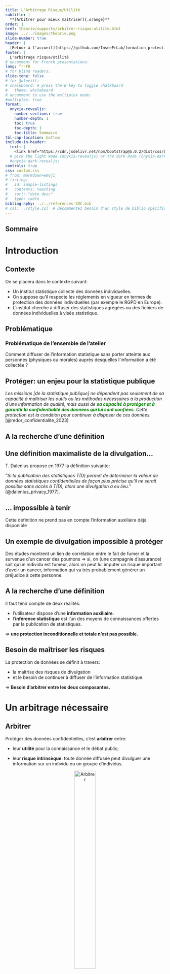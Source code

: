 ```yaml
---
title: L'Arbitrage Risque/Utilité
subtitle: |
  **[Arbitrer pour mieux maîtriser]{.orange}**
order: 1
href: theorie/supports/arbitrer-risque-utilite.html
image: ../../images/theorie.png
slide-number: true
header: |
  [Retour à l'accueil](https://github.com/InseeFrLab/formation_protection_donnees)
footer: |
  L'arbitrage risque/utilité
# uncomment for French presentations:
lang: fr-FR
# for blind readers:
slide-tone: false
# for @olevitt:
# chalkboard: # press the B key to toggle chalkboard
#   theme: whiteboard
# uncomment to use the multiplex mode:
#multiplex: true
format:
  onyxia-revealjs:
    number-sections: true
    number-depth: 1
    toc: true
    toc-depth: 1
    toc-title: Sommaire
tbl-cap-location: bottom
include-in-header: 
  text: |
    <link href="https://cdn.jsdelivr.net/npm/bootstrap@5.0.2/dist/css/bootstrap.min.css" rel="stylesheet" integrity="sha384-EVSTQN3/azprG1Anm3QDgpJLIm9Nao0Yz1ztcQTwFspd3yD65VohhpuuCOmLASjC" crossorigin="anonymous">
  # pick the light mode (onyxia-revealjs) or the dark mode (onyxia-dark-revealjs)
  #onyxia-dark-revealjs:
controls: true
css: custom.css
# from: markdown+emoji
# listing:
#   id: sample-listings
#   contents: teaching
#   sort: "date desc"
#   type: table
bibliography: ../../references-SDC.bib
# csl: ../style.csl  # Décommentez besoin d'un style de biblio spécifique
---
```


::: frame
:::

::: frame
## Sommaire
:::

# Introduction {.unnumbered}

## Contexte

On se placera dans le contexte suivant:

- Un institut statistique collecte des données individuelles.
- On suppose qu'il respecte les réglements en vigueur en termes de protection des données individuelles (par exemple le RGPD en Europe).
- L'institut cherche à diffuser des statistiques agrégées ou des fichiers de données individuelles à visée statistique.

## Problématique

::: {.callout-tip icon=true}
### Problématique de l'ensemble de l'atelier

Comment diffuser de l'information statistique sans porter atteinte aux personnes (physiques ou morales) auprès desquelles l'information a été collectée ?
:::

## Protéger: un enjeu pour la statistique publique

_Les missions [de la statistique publique] ne dépendent pas seulement de sa capacité à maîtriser les outils ou les méthodes nécessaires à la production d'une information de qualité, mais aussi de [__sa capacité à protéger et à garantir la confidentialité des données qui lui sont confiées__]{style="color:green;"}. Cette protection est la condition pour continuer à disposer de ces données._ [@redor_confidentialite_2023]



## A la recherche d'une définition

::: {.callout-note icon=false}
## Une définition maximaliste de la divulgation...

T. Dalenius propose en 1977 la définition suivante:

_"Si la publication des statistiques $T(D)$ permet de déterminer la valeur de données statistiques confidentielles de façon plus précise qu’il ne serait possible sans accès à $T(D)$, alors une divulgation a eu lieu."_ [@dalenius_privacy_1977].
:::

::: {.callout-important icon=false}
## ... impossible à tenir

Cette définition ne prend pas en compte l'information auxiliaire déjà disponible
:::

::: {.callout-tip icon=false}
## Un exemple de divulgation impossible à protéger

Des études montrent un lien de corrélation entre le fait de fumer et la survenue d'un cancer des poumons $\Rightarrow$ si, on (une compagnie d'assurance) sait qu'un individu est fumeur, alors on peut lui imputer un risque important d'avoir un cancer, information qui va très probablement générer un préjudice à cette personne.

:::

## A la recherche d'une définition

Il faut tenir compte de deux réalités:

- l'utilisateur dispose d'une **information auxiliaire**.
- l'**inférence statistique** est l'un des moyens de connaissances offertes par la publication de statistiques.

$\Rightarrow$ **une protection inconditionnelle et totale n'est pas possible.**



## Besoin de maîtriser les risques

La protection de données se définit à travers:  

- la maîtrise des risques de divulgation
- et le besoin de continuer à diffuser de l'information statistique.

$\Rightarrow$ **Besoin d'arbitrer entre les deux composantes.**

# Un arbitrage nécessaire

## Arbitrer

Protéger des données confidentielles, c'est **arbitrer** entre:

-   leur **utilité** pour la connaissance et le débat public;

-   leur **risque intrinsèque**: toute donnée diffusée peut divulguer une information sur un individu ou un groupe d'individus.

::: {style="text-align:center;"}
![Arbitrer](img/trade_off_balance.png){width=40% fig-alt="Arbitrage Risque-Utilité" fig-align="center"}
:::

## Deux écueils

-   Ne pas diffuser rendrait la statistique publique inutile.

-   Tout diffuser rendrait la statistique publique dangereuse.


::: {style="text-align:center;"}
![Arbitrer](img/trade_off_graph.png){width=80% fig-alt="Arbitrage Risque-Utilité" fig-align="center"}
:::


## Problèmes

- Quels sont les risques de divulgation ?
- Comment mesurer ces risques ?
- Comment les traiter ?

$\Rightarrow$ Comment les traiter sans *trop* détériorer l'information statistique ?

## Enjeu principal de l'arbitrage:

::: {.callout-note icon=true}
### Trouver un équilibre entre protection et information

Il s'agit de réaliser un **compromis** entre le fait de minimiser les risques de divulgation des informations confidentielles et minimiser la perte d'information due aux traitements de protection des données.
:::

::: {.callout-warning icon=true}
### Pas de méthode magique 
Il n'existe pas de méthode minimisant le risque et la perte d'information en même temps!
:::


## Un exemple d'arbitrage

Le recensement de la population (RP) en France:

-   Décret de publication spécifique;

-   Utilité des données du RP très forte:
    -   un certain nombre de lois en dépendent
    -   dotation financière des communes

-   Risque d'utilisation des données diffusées contre les personnes est jugé faible:
    -   information peu préjudiciable
    -   à l'exception de variables sensibles

## Un exemple de divulgation assumée

L'Insee diffuse des données communales même pour les très petites communes: 

[Voir l'exemple de la commune de Rochefourchat](https://www.insee.fr/fr/statistiques/2011101?geo=COM-26274):

- Une commune de $2$ habitants
- On connaît leur sexe, leur situation conjugale, leur âge, une description grossière de leurs logements, le statut d'occupation de leur logement, leur niveau de diplôme, leur statut d'activité, etc.


## L'arbitrage Risque/Utilité: un paradigme

-   Il n'existe pas de risque zéro

-   Aucune méthode ne supprime totalement le risque $\Rightarrow$

    -   Arbitrer est donc inhérent à la protection des données.

    -   Cet arbitrage considéré comme **le paradigme** de la discipline.


## Un paradigme criticable

[Voir @cox_risk-utility_2011]

-   S'il aide à savoir **comment penser**...

-   ...il aide moins à savoir **comment agir**.



## En pratique, un autre arbitrage a lieu

Un arbitrage Coûts/Bénéfices est réalisé:

-   Par le producteur de données: 
    -   Quels moyens déployer pour quel niveau de protection (temps, moyens financiers)?

-   Par l'attaquant: 
    -   L'information confidentielle espérée est-elle à la hauteur des moyens nécessaires à sa divulgation ? 

$\Longrightarrow$ Mettre en place des méthodes qui ont un coût adapté au risque objectivé et à la sensibilité des données.



## Objectiver: définir et mesurer

Pour arbitrer, il faut pouvoir

-   Définir les termes de l'arbitrage 

-   Mesurer les phénomènes.


# Besoin d'une gouvernance

## Gouvernance des données

Avant de définir les risques:

- Quels sont les objectifs de diffusion ?
- Qui accède à quoi avec quels droits ?

::: {.callout-important}
### Objectif
Pour mieux maîtriser les risques, prendre conscience du contexte dans lequel ils sont susceptibles d'apparaître.

:::

## Sécuriser l'accès 

- On peut distinguer quatre grands types d'utilisateurs:

  - **grand public et acteurs publics**: statistiques agrégées 
  - **chercheurs**: statistiques détaillées voire données individuelles
  - **chargés d'études de la statistique publique**: données individuelles sans identifiants directs
  - **chargés de collecte**: données individuelles avec identifiants


## Adapter l'accès en fonction des besoins des utilisateurs

  - **Principe de minimisation** : chaque utilisateur ne doit accéder qu'aux données strictement nécessaires à ses missions.
  

## Adapter l'accès en fonction des besoins des utilisateurs

  - **Différenciation des accès** : 
    - **grand public et acteurs publics**: accès gratuit et sans condition.
    - **chercheurs**: accès sous conditions strictes (contrats, projets d'utilité publics, environnement sécurisé de travail, etc.).
    - **chargés d'études**: accès à des données sur serveurs internes soumis à autorisation préalable.
    - **chargés de collecte**:  accès aux données de collecte pour la seule enquête sur laquelle ils travaillent.
  

## Adapter l'accès en fonction des besoins des utilisateurs

  - **Assurer un suivi et un contrôle des accès** : chaque accès doit pouvoir être contrôlé et révoqué si besoin.


## Adapter le niveau d'anonymisation nécessaire

Plus l'accès est lâche, plus l'anonymisation doit pouvoir être élevé:  

  - **grand public**: 
    - libre accès $\iff$ protection statistique forte


## Adapter le niveau d'anonymisation nécessaire

Plus l'accès est lâche, plus l'anonymisation doit pouvoir être élevé:  

  - **chercheurs et chargés d'études**: 
    - accès sécurisé $\iff$ protection statistique faible sur les inputs
    - Mais besoin de traiter/vérifier les outputs publics (**output checking**)


## Adapter le niveau d'anonymisation nécessaire

Plus l'accès est lâche, plus l'anonymisation doit pouvoir être élevé:  

  - **chargés de collecte**: 
    - accès très sécurisé $\iff$ aucune protection statistique des données
    - Mais nécessité de respecter les réglements sur la protection des données individuelles (RGPD en Europe).

## Gouvernance, Déontologie, Confiance

- La maîtrise de la sécurité des accès et la meilleure gouvernance possible des données ne sont pas des boucliers infaillibles.
- **Déontologie** forte des statisticiens publics.
- **Confiance** dans les différents acteurs (chercheurs) à qui on donne accès aux données.


## Responsabiliser

Une responsabilisation nécessaire:

- Statisticiens publics (en France loi de 1951 sur le secret statistique)
- Chercheurs (Risque de révocation des contrats et conséquences sur l'ensemble du laboratoire)


# Définir le risque

## Le risque de divulgation

::: {.callout-note icon=true}
## Définition générale

Risque de divulguer une information confidentielle en publiant des données agrégées ou individuelles.
:::

## Quatre types de risque de divulgation

-   Risque de divulgation d'identité

-   Risque de divulgation d'attribut

-   Risque de divulgation par inférence

-   Risque de divulgation par différenciation

    -   par \"emboîtement\"

    -   par \"recoupement\"


## Risque de divulgation d'identité

::: {.callout-tip}
## Définition

Risque de reconnaître un individu spécifique dans les données publiées : un attaquant peut identifier une unité à partir de la publication.

:::

Exemples : 

-   Certaines variables comme le nom, l'adresse qui identifient *directement* des individus ou des foyers.

-   Toutes les personnes ayant des caractéristiques très rares (ex : personnes très âgées).

-   87% de la population américaine est unique uniquement à partir du ZIP code, du genre et de la date de naissance [@sweeney_simple_2000].


## Remarques

- Les identifiants directs (nom, prénom, adresse) sont utiles pour la collecte mais supprimés des bases à vocation statistique.

- D'autres variables ont un fort pouvoir ré-identifiant (le lieu de résidence,  l'âge, le genre, la profession, le niveau d'éducation, etc.).

- Ré-identifier ne permet as toujours d'obtenir plus d'informations sur les personnes.


## Risque de divulgation d'attribut

::: {.callout-tip}
## Définition

Risque de divulguer une **information sensible** sur un ou plusieurs individus à partir des données diffusées.

:::

Exemples :

-   Une ré-identification conduit souvent à une divulgation d'attribut.
-   Il est possible de divulguer un attribut sur des groupes entiers.


## Divulgation d'un attribut de groupe

 - Divulgation d'une information sensible pour un groupe entier de personnes.
 - Sans nécessairement avoir besoin de ré-identifier préalablement.

<!-- 
<style type="text/css">
.tg  {border-collapse:collapse;border-spacing:0;}
.tg td{border-color:black;border-style:solid;border-width:2px;font-family:Arial, sans-serif;font-size:30px;
  overflow:hidden;padding:10px 5px;word-break:normal;}
.tg th{border-color:black;border-style:solid;border-width:2px;font-family:Arial, sans-serif;font-size:28px;
  font-weight:normal;overflow:hidden;padding:10px 5px;word-break:normal;}
.tg .tg-p8l5{border-color:#9b9b9b;color:#656565;text-align:right;vertical-align:top}
.tg .tg-o57y{border-color:#9b9b9b;color:#656565;text-align:center;vertical-align:top}
.tg .tg-8trw{border-color:#9b9b9b;color:#656565;text-align:left;vertical-align:top}
.tg .tg-ho01{border-color:#9b9b9b;color:#9a0000;font-weight:bold;text-align:right;vertical-align:top}
</style>
<table class="tg"><thead>
  <tr>
    <th class="tg-8trw"></th>
    <th class="tg-o57y">Hommes</th>
    <th class="tg-o57y">Femmes</th>
  </tr></thead>
<tbody>
  <tr>
    <td class="tg-8trw">Diabétiques</td>
    <td class="tg-p8l5">30</td>
    <td class="tg-p8l5">40</td>
  </tr>
  <tr>
    <td class="tg-8trw">Non Diabétiques</td>
    <td class="tg-p8l5">12</td>
    <td class="tg-ho01">0</td>
  </tr>
</tbody>
</table> 
-->

```r
#| label: tbl-div-attr
#| tbl-cap: Un exemple de divulgation d'attributs de groupe
#| tbl-cap-location: bottom
#| echo: false
library(kableExtra)

df <- data.frame(
  Femmes = c(30, 12),
  Hommes = c(40, 0)
) 
row.names(df) <- c("Diabétiques", "Non diabétiques")

df |> 
  kableExtra::kbl(
    booktabs = T,
    col.names = c("Femmes", "Hommes"),
    row.names = TRUE
  ) |>
  kableExtra::kable_styling(
    bootstrap_options = c("hover", "striped"),
    full_width = F
  )
  # kableExtra::kable_classic_2() 
```

<!-- 

|                 | Hommes | Femmes |
|-----------------|:------:|:------:|
| Diabétiques     |     30 |     40 |
| Non Diabétiques |     12 |  **0** | 

: Un exemple de divulgation d'attributs de groupe -->



## Risque de divulgation par inférence

::: {.callout-tip}
### Définition

Risque de pouvoir déduire avec une certitude élevée des informations sensibles sur des individus à partir des données publiées.

:::

-   Corrélation forte d'une information avec une caractéristique sensible.
-   Proportion très élevée au sein d'un groupe.

```r
#| label: tbl-div-infer
#| tbl-cap: Un exemple de divulgation d'attributs par inférence
#| tbl-cap-location: bottom
#| echo: false
library(kableExtra)

df <- data.frame(
  Femmes = c(30, 12),
  Hommes = c(38, 2)
) 
row.names(df) <- c("Diabétiques", "Non diabétiques")

df |> 
  kableExtra::kbl(
    booktabs = T,
    col.names = c("Femmes", "Hommes"),
    row.names = TRUE
  ) |>
  kableExtra::kable_styling(
    bootstrap_options = c("hover","striped"),
    full_width = F
  )
  # kableExtra::kable_classic_2() 
```



## Risque de divulgation par différenciation 

::: {.callout-tip}
### Définition
Lorsqu'une information agrégée est diffusée pour divers croisements, il est parfois possible d'en déuire une information additionnelle en différenciant les divers résultats.

:::

::: {style="font-size: 80%;"}

Exemples:

- Différenciation marginale: consiste à utiliser les marges de données tabulées
- Différenciation par emboîtement géographique: consiste à utiliser des agrégats diffusés sur des zonages emboîtés (variante du premier)
- Différenciation par recoupement: consiste à utiliser des agrégats diffusés sur des zonages imparfaitement emboîtés

:::

## Différenciation par recoupement


::: {style="text-align:center;"}
![Exemple de différenciation par recoupement en France entre un département et une communauté de communes (EPCI)](img/diff_geo_recoupment1.png){#fig-diff-rec1 height=80% fig-alt="Exemple de différenciation par recoupement" fig-align="center"}
:::


## Différenciation par recoupement


::: {style="text-align:center;"}
![Zoom sur le problème de différenciation](img/diff_geo_recoupement2.png){#fig-diff-rec2 height=80% fig-alt="Exemple de différenciation par recoupement" fig-align="center"}
:::


# Mesurer le risque

## Vision bayésienne / retour à Dalenius

Si on repart de la proposition (impossible) de Dalenius, on peut l'envisager dans un cadre bayésien en cherchant à limiter la capacité d'un attaquant à significativement améliorer ses croyances a priori en observant les données diffusées. [Voir la notion de bayésien optimal proposée par @machanavajjhalaDiversityPrivacyAnonymity2007]

Notion qui reste idéale/non praticable

## Distinguer les variables

Dans un jeu de données individuelles, on distinguera:

-   **Identifiants**: Variables permettant d'identifier directement un individu.

-   **Quasi-identifiants**: Variables pouvant conduire à réidentifier un individu à partir d'une information auxiliaire.

-   **Variables sensibles**: Variables pour lesquelles des mesures de protection spécifiques peuvent s'avérer nécessaires.

-   Autres variables


## Les identifiants

-   Les identifiants sont retirés très tôt au cours du processus de production pour respecter les réglements sur la protection des données.
  
- On supposera par la suite que tous les identifiants directs ont été retirées.


## Les quasi-identifiants


-   Pour des données individus/ménages: sexe, âge, lieu d'habitation, diplôme, statut marital, etc.

-   Pour des données entreprises: Secteur d'activité, lieu du siège, etc.

-   Liste à déterminer à chaque fois

-   De quelles variables un attaquant dispose-t-il déjà ?


## Un exemple

```r
#| label: tbl-type-var
#| tbl-cap: Différentes types de variables
#| tbl-cap-location: bottom
#| echo: false
library(kableExtra)

df <- data.frame(
  Nom = c("Johan", "Jeanne", "Johnny","Jeannette"),
  Adresse = c("3 rue...", "11 bd...", "12 pl...", "8 rue..."),
  Commune = c("Paris", "Malakoff", "Pithiviers", "Belval"),
  Age = c(36, 41, 23, 85),
  Diplôme = c("Bac", "Bac+3", "Bac Pro", ""),
  Revenus = c(150000, 60000, 25000, 10000)
)

df |> 
  kableExtra::kbl(
    booktabs = T,
    # col.names = c("Femmes", "Hommes"),
    row.names = FALSE
  ) |>
  kableExtra::add_header_above(
    c("Identifiants" = 2, 
      "Quasi Id."=3, 
      "Sensible"=1), 
    align = "c"
  ) |>
  kableExtra::kable_styling(
    bootstrap_options = c("hover", "striped", "bordered"),
    full_width = F
  )
  # kableExtra::kable_classic_2() 
```


<!-- 
::: {#tbl-types-variables tbl-colwidths="[75,25]"}
  Var. Identifiantes                     Var Quasi-Identifiantes                           Autre Variable            Var. Sensible
  -------------------- ----------------- ------------------------- --------- ------------- ------------------------- ----------------
  **Nom**              **Adresse**       **Commune**               **Âge**   **Diplôme**   **Statut d'occupation**   **Revenus**
  Johan                3, rue \...       Paris                     36        Bac           Actif occupé              *150 000,00 €*
  Jeanne               115, bd \...      Malakoff                  41        Bac +3        Actif occupé              *60 000,00 €*
  Jehanne              68, rue \...      Lyon                      52        Bac +5        Chômeur                   *75 000,00 €*
  Joann                7, chemin \...    Villeurbanne              45        Bac           Actif occupé              *32 000,00 €*
  Yoann                53, avenue \...   Cerisy-La-Salle           41        BEP           Actif occupé              *19 000,00 €*
  Jenny                26bis, rue \...   Cherbourg                 26        CAP           Chômeur                   *5 000,00 €*
  Johnny               12, place \...    Pithiviers                31        Bac Pro       Actif occupé              *25 000,00 €*
  Jean                 3, impasse \...   Orléans                   48        Bac           Actif occupé              *32 000,00 €*
  Jeannette            8, chemin ...     Paris                     85        Aucun         Retraité                  *10 000,00 €*

  : Les différents types de variables dans un jeu de données {.striped .bordered}
::: -->


## Quantifier le risque (1): le $k$-anonymat

::: {.callout-note}
### Le $k$-anonymat [@sweeney_k-anonymity_2002]

 Un jeu de données est considéré comme *k-anonyme* si la combinaison la moins fréquente des modalités des variables quasi-identifiantes compte au moins *k* unités.
:::

::: {style="font-size: 80%;"}

-   Cette mesure assure que tous les individus sont similaires à au moins $k-1$ autres.

-   **Mesure de risque globale** qui se focalise sur les individus les plus à risque de ré-identification.

-   La probabilité associée au risque pour un individu du fichier d'être ré-identifié est au minimum $1/k$

-   Choix de $k$ en prenant en compte les règles existantes et/ou par arbitrage risque-utilité.
  
:::


## Le scénario d'attaque envisagé 

::: {.callout-important}
### Caractéristiques du scénario d'attaque

Le **$k$-anonymat** protège les données d'une attaque de ré-identification lorsque l'attaquant dispose d'une information auxiliaire sur les mêmes individus (un au moins):

- Si l'intrus sait qu'un individu spécifique est dans l'ensemble de données, le $k$-anonymat est une **manière équitable d'évaluer le risque de ré-identification**.
- L'attaquant procède à un **appariement** entre les deux jeux de données.
- Les **quasi-identifiants (QI)** servent de clés d'appariement.
- Plus un individu a des caractéristiques rares sur les QI, meilleure sera la ré-identification.
  - **Les uniques** sur les QI: la ré-identification sera certaine
  - Plus un individu est commun, moins la probabilité de ré-identification sera élevée.

:::

## L'importance du scénario

::: {.callout-warning}
### Une efficacité qui dépend du réalisme du scénario

Assurer un certain niveau d'anonymité permet de réduire le risque de ré-identification, mais :  

- Si l'attaquant dispose de plus d'information auxiliaire $\Rightarrow$ [**sous-estimation**]{style="color:red;"} du risque avec le *$k$-anonymat*.
- Avec le temps, l'attaquant peut disposer de plus d'informations. Or, le scénario est posé une fois $\Rightarrow$ [**sous-estimation**]{style="color:red;"} du risque avec le *$k$-anonymat*.
- Si l'attaquant dispose de moins d'information auxiliaire $\Rightarrow$ [**sur-estimation**]{style="color:green;"} du risque avec le *$k$-anonymat*.
- La qualité des appariements dépend de beaucoup d'autres facteurs (millésimes, qualité des variables, cohérence des champs, etc.) $\Rightarrow$ [**sur-estimation**]{style="color:green;"} du risque avec le *$k$-anonymat*.

:::

## Un exemple

::: {#tbl-1-anonyme .table .table-striped .table-hover .table-bordered .table-sm}

   Id       Age     Genre     Maladie
  ---- ----------- ------- -------------------------
  1    \[45;55\[   M          Diabète
  2    \[45;55\[   M          Hypertension artérielle
  3    \[45;55\[   F          Cancer
  4    \[45;55\[   F          Grippe
  5    \[70;75\[   M          Diabète
  6    \[45;55\[   M          Diabète

  : Exemple d'un fichier individuel 1-anonyme, l'âge et le genre étant considérés comme quasi-identifiants
:::

## Limites du $k$-anonymat

::: {style="font-size: 80%;"}

- Forte **dépendance à la qualité/véracité du scénario**   
  $\Rightarrow$ choix des QI est crucial.  
  - Le $k$-anonymat sur-estime le risque si l'attaquant dispose de moins d'info que supposé 
  - Le $k$-anonymat sous-estime le risque si l'attaquant dispose de plus d'info que supposé
  - Difficile de mesurer la vraisemblance de l'attaque.

- Le $k$-anonymat **ne prend pas en compte les poids d'échantillonnage**.
    $\Rightarrow$ Appliqué à un échantillon, il sur-estimera le risque de ré-identification.
- Ne réduit pas les risques de **divulgation d'attributs sensibles**.
  
:::

## Quantifier le risque (2): la l-diversité

::: {.callout-note}
### La l-diversité [@machanavajjhalaDiversityPrivacyAnonymity2007]

Elle s'assure d'une *diversité suffisante des modalités* d'une variable sensible prises par les individus au sein d'une même combinaison de quasi-identifiants.

:::

-   Raffinement du $k$-anonymat.

-   Protection contre la divulgation d'attributs sensibles.

-   Chaque groupe doit contenir au moins $l$ modalités différentes de la variable sensible étudiée (ou $l$ modalités parmi les plus fréquentes).
   
-   Choix de la cible $l$ en fonction des règles existantes et/ou d'un arbitrage risque-utilité.

## Un exemple

<!-- Revoir exemple => faire un tableau agrégé (fréquences sur les QI et ventilation par modalités de la var sensible) -->

::: {#tbl-ex-l-divers .table .table-striped .table-hover .table-bordered .table-sm}

     Age        Sexe     Maladie
  ----------- -------- --------------
   \[50;55\[     H        Diabète
   \[50;55\[     H        Diabète
   \[50;55\[     F         Cancer
   \[50;55\[     F         Grippe
   \[50;55\[     H        Diabète

  : Un fichier 2-anonyme mais pas assez diversifié
:::


## Les scénarios d'attaque envisagés


[@machanavajjhalaDiversityPrivacyAnonymity2007]

- Manque d'homogénéité
- Utilisation d'une information auxiliaire


# Mesures probabilistes du risque


## Quelques notations pour aller plus loin

::: {style="font-size: 70%;"}


- $N$: la taille de la population
- $n$: la taille de l'échantillon éventuel
- $w_i$: le poids de l'individu $i$ dans l'échantillon ($\sum_i{w_i}=N$)
- $c$: le groupe constitué par un type de croisement des variables quasi-identifiantes.
  - Par exemple, si les QI sont l'âge et le sexe, $c$ pourra correspondre au croisement $[25; 35] \times Femmes$, ou $[55; 95] \times Hommes$, etc.
- $N_c$: le nombre d'individus dans la population partageant les caractéristiques $c$
- $n_c$: le nombre d'individus dans l'échantillon (éventuel) partageant les caractéristiques $c$


$\Rightarrow$ Si un fichier exhaustif est $k$-anonyme, alors $\forall c, N_c \geq k$.

:::


## Les individus les plus à risque de ré-identification

-   Les **uniques dans la population**: $N_c = 1$

-   Les **uniques dans l'échantillon**: $n_c = 1$

-   Les **uniques dans l'échantillon qui sont également uniques dans la population**: $n_c = 1$ et $\sum\limits_{i \in c}{w_i} = 1$


## Mesurer le risque individuel dans un fichier exhaustif

- Le $k$-anonymat et la $l$-diversité sont des mesures globales.  
  
- On peut passer au niveau individuel:   
  
  - en considérant comme à risque chaque individu d'un groupe de modalités de moins de $k$ individus
  - en associant à chaque individu de la base de données, une **mesure individuelle du risque de ré-identification**: 
  
  $$r_c = \frac{1}{N_c}$$


## Mesurer le risque individuel dans un échantillon

::: {.callout-note}
### Probabilité de ré-identifier un individu dans un échantillon

- *Au niveau de l'échantillon*: 
  $$r_c = \frac{1}{n_c}$$

  - Si la présence d'un individu dans l'échantillon est connue de l'attaquant, c'est une mesure adéquate.
  - Sinon, cette mesure sur-estime le risque de ré-identification.

- *Au niveau de la population*, le risque de ré-identification peut être estimé par:

 $$\hat r_c = \frac{1}{\sum\limits_{i \in c}{w_i}}$$

 où $\sum\limits_{i \in c}{w_i}$ est une estimation de $\hat N_c$.

:::


## Une mesure globale du risque

Pour réaliser l'arbitrage, une mesure de risque globale est plus  pratique. On pourra considérer:

- **Le nombre d'uniques** (dans l'échantillon ou la population, selon les cas);
- **Le risque individuel moyen** défini, dans le cadre d'un échantillon, par:
    $$\tau = \frac{\sum\limits_{c}{n_c \times r_c}}{n}$$

<!-- 

## Le risque individuel

-   Les individus les plus à risque:

    -   Les uniques de population, quand $N_k = 1$

    -   Les uniques dans l'échantillon, quand $n_k = 1$

    -   Les uniques dans l'échantillon qui sont également uniques dans la population, quand $\sum\limits_{i \in k}{w_i} = 1$

-   Les mesures individuelles permettent de cibler les individus les plus à risque.

 -->


## Mesures probabilistes du risque 
::: frame
Des mesures plus raffinées sont implémentées dans des outils classiques tels que $\mu$-Argus ou le package R sdcmicro.

-   Quand on dispose d'un échantillon (donc des $n_k$), on ne connaît en général pas les $N_k$.

-   Mesure du risque individuel conditionnellement à l'échantillon: $r_k = \mathbb{E}(\frac{1}{N_k}|n_k)$.

-   Mesure dépendant d'une modélisation de la loi (posterior) de $N_k | n_k$

    -   Modélisation des fréquences des clés dans la population conditionnellement à leur fréquence dans l'échantillon.

    -   Par une binomiale négative par exemple dans Benedetti et Franconi, 1998.
:::

## Autres mesures
::: frame

-   Le **Record Linkage**:

    -   Mesure *a posteriori* de la distance entre les individus du jeu protégé et ceux du jeu original.

    -   Permet d'évaluer le nombre de correspondances exactes entre données perturbées et originales.

-   Les **Outliers**:

    -   Fort risque de réidentification des individus ayant des valeurs en queue de distribution (par ex. les très hauts revenus des footballeurs)

    -   Une perturbation n'est pas toujours suffisante (Un outlier perturbé reste souvent un outlier).

    -   Détection des outliers à partir des quantiles de la distribution.
:::

## Définir un scénario d'attaque
::: frame

::: block
Scénario d'attaque Définir des scénarios d'attaque c'est envisager les moyens utilisés par l'attaquant et objectiver les utilisations frauduleuses que nous chercherons à empêcher.
:::

-   Arbitrage Coûts/Risques (INS)

-   Arbitrage Coûts/Bénéfices (Attaquant)
:::



## Les attaques sur données k-anonymes et/ou l-diverses

@cohen_attacks_2022



# Objectiver la perte d'information (utilité)

## Comment la définir ?

::: frame
Comment la définir ?

-   Le processus de protection des données entraîne nécessairement une perte d'information

::: columns
::: column
0.49

  -------- ----- ------------
   Région   Âge   Profession
                    Statut
     92     14     Inactif
     75     41     Chômeur
     75     52     Employé
     94     45     Employé
     75     41     Chômeur
     92     26     Employé
     92     31     Employé
     94     14     Inactif
  -------- ----- ------------
:::

::: column
0.49

  -------- ----- ------------
   Région   Âge   Profession
                 
                 
                 
                 
                 
                 
                 
                 
                 
  -------- ----- ------------
:::
:::

risque = 100 % , Perte d'info = 0 risque = 0 % , Perte d'info = 100 %
:::

## Perte d'information
::: frame
Comment la définir ? Les utilisateurs

-   Pas de définition de la perte d'information sans connaître la **gamme envisagée des utilisateurs des données**

-   En **fonction des utilisateurs finaux**, le concept de perte d'information peut changer

-   Il n'est pas recommandé de publier plusieurs versions protégées du même jeu de données pour chaque type d'utilisateur $\longrightarrow$ risques de divulgation importants par différenciation.
:::

## Perte d'information
::: frame
Comment la définir ? Idée principale

Deux moyens pour mesurer la perte d'information :

1.  **Comparer les enregistrements bruts** entre le jeu de données original et le jeu de données protégé

2.  **Comparer certaines statistiques** calculées sur les jeux de données originaux et protégés
:::

## Perte d'information
::: frame
Données continues Pour les **données continues**, formellement :

-   $I_1,\dots, I_n$, $n$ enregistrements individuels

-   $Z_1,..,Z_p$, $p$ données continues

-   $X$ la matrice de données originale, $X^{'}$ la matrice de données protégée
:::

## Perte d'information
::: frame
Données continues, distance entre matrices

-   **Erreur quadratique moyenne** : somme des différences au carré, composante par composante entre 2 matrices, divisée par le nombre de coefficients de chaque matrice : $$\frac{1}{np}\sum_{j=1}^p\sum_{i=1}^n(x_{ij}-x^{'}_{ij})^2$$
:::

::: frame
Perte d'informationDonnées continues, distance entre matrices

-   **Erreur absolue moyenne** : somme des différences absolues, composante par composante entre 2 matrices, divisée par le nombre de coefficients de chaque matrice $$\frac{1}{np}\sum_{j=1}^p\sum_{i=1}^n|x_{ij}-x^{'}_{ij}|$$
:::

::: frame
Perte d'informationDonnées continues, distance entre matrices

-   **Variation moyenne** : somme des variations absolues en pourcentage des composantes de la matrice protégée par rapport à la matrice de données originale $$\frac{1}{np}\sum_{j=1}^p\sum_{i=1}^n\frac{|x_{ij}-x^{'}_{ij}|}{|x_{ij}|}$$
:::

## Perte d'information 
::: frame
Un exemple

-   [$X$]{style="color: blue"} en haut, [$X^{'}$]{style="color: blue"} en bas, les données perturbées

  ------ -------- --------------------------- ---------------------------
   Sexe   Région              Âge                 heures travaillées
                                                      par semaine
    F       92     [36]{style="color: blue"}   [17]{style="color: blue"}
    M       75     [41]{style="color: blue"}   [35]{style="color: blue"}
    F       75     [52]{style="color: blue"}   [5]{style="color: blue"}
  ------ -------- --------------------------- ---------------------------

  ------ -------- --------------------------- ---------------------------
   Sexe   Région              Âge                 heures travaillées
                                                      par semaine
    F       92     [34]{style="color: blue"}   [23]{style="color: blue"}
    F       75     [48]{style="color: blue"}   [35]{style="color: blue"}
    M       75     [58]{style="color: blue"}   [2]{style="color: blue"}
  ------ -------- --------------------------- ---------------------------
:::

## Perte d'information
::: frame
Un exemple

-   **Erreur quadratique moyenne** = $\frac{1}{np}\sum_{j=1}^p\sum_{i=1}^n(x_{ij}-x^{'}_{ij})^2=\frac{(36-34)^2+(41-48)^2+(52-58)^2+(17-23)^2+(35-35)^2+(5-2)^2}{6}=\frac{4+49+36+36+9}{6}=22$

-   **Erreur absolue moyenne** = $\frac{1}{np}\sum_{j=1}^p\sum_{i=1}^n|x_{ij}-x^{'}_{ij}|=\frac{|36-34|+|41-48|+|52-58|+|17-23|+|35-35|+|5-2|}{6}=\frac{2+7+6+6+0+3}{6}=\frac{24}{6}=4$

-   **Variation moyenne** = $\frac{1}{np}\sum_{j=1}^p\sum_{i=1}^n\frac{|x_{ij}-x^{'}_{ij}|}{|x_{ij}|}=\frac{\frac{|36-34|}{36}+\frac{|41-48|}{41}+\frac{|52-58|}{52}+\frac{|17-23|}{17}+\frac{|35-35|}{35}+\frac{|5-2|}{5}}{6}=\frac{\frac{2}{36}+\frac{7}{41}+\frac{6}{52}+\frac{6}{17}+\frac{0}{35}+\frac{3}{5}}{6}=0.15$
:::

## Perte d'information
::: frame

-   Les petites valeurs de $x_{ij}$ peuvent entraîner une instabilité lors du calcul de la variation moyenne $\longrightarrow$ pour éviter cela, la solution est la formulation : $$\frac{1}{np}\sum_{j=1}^p\sum_{i=1}^n\frac{|x_{ij}-x^{'}_{ij}|}{\sqrt{2}S_j}$$ avec $S_j$ l'écart type de la $j$-ème variable
:::

## Perte d'information
::: frame
Données continues

Mesures spécifiques:

-   Comparaisons univariées (comparaison de la distribution d'une variable avant et après perturbation).

-   Comparaisons bivariées: Corrélations linéaires par exemple.

-   Comparaison multivariées: Comparaison des plans d'une analyse en composante principale.

-   Comparaison des paramètres d'une régression, etc.
:::

## Données catégorielles
::: frame

Pour les **variables catégorielles**, 3 idées principales pour évaluer la perte d'information avec des données catégorielles :

-   **Comparaison directe** des valeurs des variables

    -   Écarts absolus moyens

    -   

-   Comparaison des **tables de contingence**

-   Mesures basées sur **l'entropie**
:::

## Mesure basée sur l'entropie
::: frame

-   L'entropie mesure l'incertitude induite par une distribution de probabilité donnée : $$H(V/V^{'}=j) = - \sum_{i=1}^K P(V=i|V^{'} = j) \log(P(V=i|V^{'} = j))$$

-   Selon la méthode, il peut être difficile d'évaluer la quantité $P(V=i|V^{'} = j)$

-   Risque global $$R = \sum_{r \in enregistrements} H(V/V^{'}=\underset{valeur protégée}{\underbrace{j_{r}}})$$
:::

## Perte d'information
::: frame

-   $K = 5$ catégories, soit $j = 4$, et examinons $P(V=i|V^{'} = 4)_{1\leq i\leq 5}$

::: columns
::: column
0.30

![image](Images/Dirac.png){width="4cm"}
:::

::: column
0.30

![image](Images/Compromise.png){width="4cm"}
:::

::: column
0.30

![image](Images/uniform.png){width="4cm"}
:::
:::

-   $\longrightarrow$ Compromis entre risque et perte d'information !
:::

## Visualisation
::: frame

-   De nombreux moyens de visualisation de la perte d'information:

    -   Univarié: histogrammes, boîtes à moustaches, diagrammes en barres

    -   Bivarié: Matrices de corrélations, Diagrammes en mosaïques, Plan d'une analyse factorielle des correspondances, etc.

    -   Multivarié: 1er plan d'une analyse factorielle (ACP, ACM, AFDM)
:::

## Visualisation
::: frame

Matrice de corrélations dans les données originales et différences observées après perturbation selon deux méthodes différentes:

::: columns
::: column
0.30

![Original](Images/cor_original.png){width="4cm"}
:::

::: column
0.30

![Méthode 1](Images/cor_cart.png){width="4cm"}
:::

::: column
0.30

![Méthode 2](Images/cor_ctgan.png){width="4cm"}
:::
:::
:::

## Visualisation
::: frame


Matrice de corrélations dans les données originales et différences observées après perturbation selon deux méthodes différentes:

::: columns
::: column
0.48

![Original](Images/acp_original.png){width="4cm"}
:::

::: column
0.48

![Perturbé](Images/acp_ctgan.png){width="4cm"}
:::
:::
:::

## Données tabulées
::: frame

Pour les **variables catégorielles**, 3 idées principales pour évaluer la perte d'information avec des données catégorielles :

-   Mesures globales

    -   Écarts absolus moyens

    -   Distance de Hellinger\
        $$HD(\mathbf{X}, \mathbf{X}') = \frac{1}{\sqrt{2}} \sqrt{\sum_{j = 1}^M \left(\sqrt{\frac{x'_j}{\sum_{j=1}^M x'_j}} - \sqrt{\frac{x_j}{\sum_{j=1}^M x_j}}\right)^2}$$

-   Pour Tableau de contingence:

    -   Comparaison des V de Cramer (basée sur la statistique du $\chi^2$

    -   Comparaison du 1er plan factoriel d'une analyse factorielle des correspondances.
:::


# Une démarche en plusieurs étapes
::: frame
Étapes clés du processus de protection des données

Une démarche reprise de (Hundepool et al. 2010):

1.  Est-il nécessaire de protéger les données ?

2.  Quelles sont les caractéristiques et utilisations principales des données ?

3.  Définition et mesure des risques de divulgation

4.  Choix des méthodes de protection des données

5.  Mise en oeuvre des méthodes
:::

# Étape 1
::: frame
Est-il nécessaire de protéger les données ?

-   Analyse des unités considérées et variables présentes dans le fichier de microdonnées, si elles ne sont pas sensibles pas besoin d'effectuer de traitement pour la protection des données

-   Quel type de diffusion ? (tableaux de données, cartes, microdonnées \...)
:::

# Étape 2
::: frame
Quelles sont les caractéristiques et utilisations principales des données ? (I)

-   Analyse du type et de la structure des données pour déterminer les variables / unités qui nécessitent une protection

-   Analyse de la méthodologie de l'enquête

-   Définition des objectifs de l'institut : type de publication (PUF, MFR), politiques de diffusion, cohérence entre plusieurs diffusions simultanées, cohérence avec ce qui est déjà publié
:::

# Étape 2
::: frame
Quelles sont les caractéristiques et utilisations principales des données ? (II)

-   Analyse des besoins des utilisateurs (variables prioritaires, types d'analyses qui seront réalisées)

-   Analyse du questionnaire pour les enquêtes (variables à retirer / à inclure, quel niveau de détail pour les indicateurs structurels telles que les variables socio-démographique ?)
:::

# Étape 3
::: frame
Définition et mesure des risques de divulgation

-   Recenser les différents scénarios possibles conduisant à la divulgation des données

-   Ces scénarios dépendent du type de données considérées (données exhaustives, enquêtes) et de la diffusion choisie (pour les chercheurs ou le grand public)

-   Choisir la ou les méthodes pour mesurer le risque de divulgation (développé dans la partie \"Les différents types de risques\")

-   Si on considère que le risque de divulgation est trop élevé alors il faut mettre en place des méthodes de protection des données
:::

# Étape 4
::: frame
Choix des méthodes de protection des données

-   Choisir une / plusieurs méthode(s) de protection pour réduire les risques de divulgation au seuil de tolérance qu'on s'est fixé

-   Le choix de la méthode dépend de l'impact sur l'utilité des données de ladite méthode

-   Analyse de perte d'utilité due à la protection
:::

# Étape 5
::: frame
Mise en oeuvre des méthodes

1.  Choisir un logiciel

2.  Réaliser la mesure des risques de divulgation

3.  Protéger les données

4.  Quantification de l'information perdue

5.  Contrôle du processus de protection

    -   vérifier que les méthodes mises en oeuvre ont bien permis de réduire le risque de divulgation au niveau considéré comme acceptable

6.  Réalisation d'un document synthétisant les méthodes de protection utilisées et faisant le bilan de l'information perdue

    -   si possible le transmettre aux utilisateurs des données publiées

    -   peut contenir des avertissements sur les précautions à prendre lors de l'utilisation d'un fichier anonymisé
:::


## EN guise de conclusion
::: frame

-   Il existe de nombreuses façons d'évaluer la perte d'information.

-   Fortement liée au niveau de protection.

-   De nombreuses méthodes pour évaluer la perte d'information, le choix de la mesure dépend entièrement des utilisateurs finaux des données publiées.

-   Difficile d'anticiper toutes les utilisations d'un ensemble de données et donc toutes les mesures associées de perte d'information.

-   Nécessité de faire des concessions sur certaines caractéristiques d'un tableau pour libérer des contraintes ailleurs.

-   On ne peut pas préserver toutes les caractéristiques d'un ensemble de données.
:::

# Pour aller plus loin

## Source généraliste
::: frame

Hundepool and alt., *Handbook on Statistical Disclosure Control*, Wiley, 2012\
Une version libre et gratuite est disponible ici: <https://ec.europa.eu/eurostat/cros/system/files/SDC_Handbook.pdf> (2010)
:::

## Risques de divulgation
::: frame

-   Sweeney, L. (2000). Simple demographics often identify people uniquely. *Health* (San Francisco), 671(2000), 1-34.

-   El Emam, K., & Dankar, F. K. (2008). Protecting privacy using k-anonymity. *Journal of the American Medical Informatics Association*, 15(5), 627-637.
:::

## Compromis entre Risque et Utilité:
::: frame

-   Domingo-Ferrer, J., Mateo-Sanz, J. M., & Torra, V. (2001, May). Comparing SDC methods for microdata on the basis of information loss and disclosure risk. In *Pre-proceedings of ETK-NTTS* (Vol. 2, pp. 807-826).
:::

